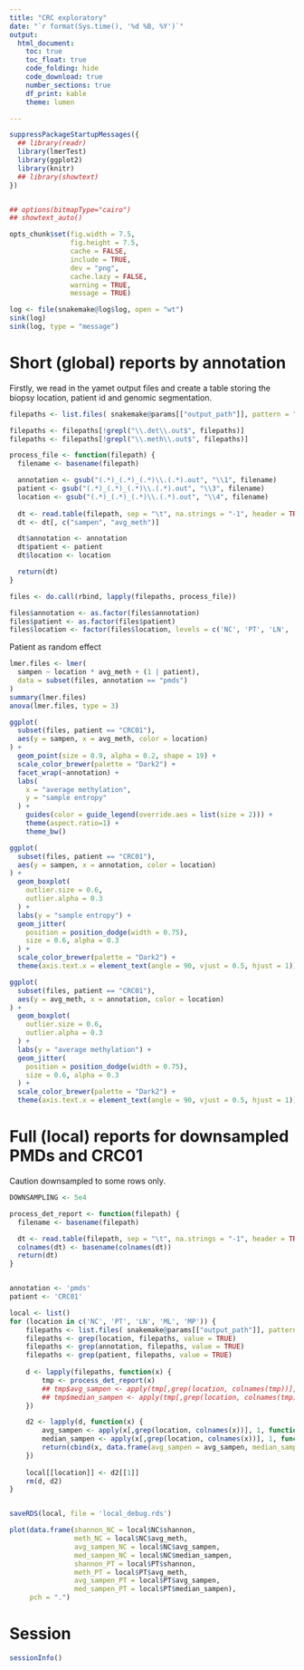 ```yaml
---
title: "CRC exploratory"
date: "`r format(Sys.time(), '%d %B, %Y')`"
output:
  html_document:
    toc: true
    toc_float: true
    code_folding: hide
    code_download: true
    number_sections: true
    df_print: kable
    theme: lumen

---
```



```r
suppressPackageStartupMessages({
  ## library(readr)
  library(lmerTest)
  library(ggplot2)
  library(knitr)
  ## library(showtext)
})


## options(bitmapType="cairo")
## showtext_auto()
```

```r
opts_chunk$set(fig.width = 7.5,
               fig.height = 7.5,
               cache = FALSE,
               include = TRUE,
               dev = "png",
               cache.lazy = FALSE,
               warning = TRUE,
               message = TRUE)
```

```R
log <- file(snakemake@log$log, open = "wt")
sink(log)
sink(log, type = "message")
```

# Short (global) reports by annotation

Firstly, we read in the yamet output files and create a table storing the biopsy location, patient id and genomic segmentation.

```r
filepaths <- list.files( snakemake@params[["output_path"]], pattern = "\\.out$", full.names = TRUE)

filepaths <- filepaths[!grepl("\\.det\\.out$", filepaths)]
filepaths <- filepaths[!grepl("\\.meth\\.out$", filepaths)]

process_file <- function(filepath) {
  filename <- basename(filepath)

  annotation <- gsub("(.*)_(.*)_(.*)\\.(.*).out", "\\1", filename)
  patient <- gsub("(.*)_(.*)_(.*)\\.(.*).out", "\\3", filename)
  location <- gsub("(.*)_(.*)_(.*)\\.(.*).out", "\\4", filename)
   
  dt <- read.table(filepath, sep = "\t", na.strings = "-1", header = TRUE)
  dt <- dt[, c("sampen", "avg_meth")]

  dt$annotation <- annotation
  dt$patient <- patient
  dt$location <- location

  return(dt)
}

files <- do.call(rbind, lapply(filepaths, process_file))

files$annotation <- as.factor(files$annotation)
files$patient <- as.factor(files$patient)
files$location <- factor(files$location, levels = c('NC', 'PT', 'LN', 'ML', 'MP'))

```

Patient as random effect

```r
lmer.files <- lmer(
  sampen ~ location * avg_meth + (1 | patient),
  data = subset(files, annotation == "pmds")
)
summary(lmer.files)
anova(lmer.files, type = 3)
```


```r
ggplot(
  subset(files, patient == "CRC01"),
  aes(y = sampen, x = avg_meth, color = location)
) +
  geom_point(size = 0.9, alpha = 0.2, shape = 19) +
  scale_color_brewer(palette = "Dark2") +
  facet_wrap(~annotation) +
  labs(
    x = "average methylation",
    y = "sample entropy"
  ) +
    guides(color = guide_legend(override.aes = list(size = 2))) +
    theme(aspect.ratio=1) +
    theme_bw()

ggplot(
  subset(files, patient == "CRC01"),
  aes(y = sampen, x = annotation, color = location)
) +
  geom_boxplot(
    outlier.size = 0.6,
    outlier.alpha = 0.3
  ) +
  labs(y = "sample entropy") +
  geom_jitter(
    position = position_dodge(width = 0.75),
    size = 0.6, alpha = 0.3
  ) +
  scale_color_brewer(palette = "Dark2") +
  theme(axis.text.x = element_text(angle = 90, vjust = 0.5, hjust = 1))

ggplot(
  subset(files, patient == "CRC01"),
  aes(y = avg_meth, x = annotation, color = location)
) +
  geom_boxplot(
    outlier.size = 0.6,
    outlier.alpha = 0.3
  ) +
  labs(y = "average methylation") +
  geom_jitter(
    position = position_dodge(width = 0.75),
    size = 0.6, alpha = 0.3
  ) +
  scale_color_brewer(palette = "Dark2") +
  theme(axis.text.x = element_text(angle = 90, vjust = 0.5, hjust = 1))
```

# Full (local) reports for **downsampled** PMDs and CRC01

Caution downsampled to some rows only.

```r

DOWNSAMPLING <- 5e4

process_det_report <- function(filepath) {
  filename <- basename(filepath)

  dt <- read.table(filepath, sep = "\t", na.strings = "-1", header = TRUE, nrows = DOWNSAMPLING)
  colnames(dt) <- basename(colnames(dt))
  return(dt)
}


annotation <- 'pmds'
patient <- 'CRC01'

local <- list()
for (location in c('NC', 'PT', 'LN', 'ML', 'MP')) {
    filepaths <- list.files( snakemake@params[["output_path"]], pattern = "\\.det\\.out$", full.names = TRUE)
    filepaths <- grep(location, filepaths, value = TRUE)
    filepaths <- grep(annotation, filepaths, value = TRUE)
    filepaths <- grep(patient, filepaths, value = TRUE)
    
    d <- lapply(filepaths, function(x) {
        tmp <- process_det_report(x)
        ## tmp$avg_sampen <- apply(tmp[,grep(location, colnames(tmp))], 1, function(y) mean(y, na.rm = TRUE))
        ## tmp$median_sampen <- apply(tmp[,grep(location, colnames(tmp))], 1, function(y) median(y, na.rm = TRUE))
    })

    d2 <- lapply(d, function(x) {
        avg_sampen <- apply(x[,grep(location, colnames(x))], 1, function(y) mean(y, na.rm = TRUE))
        median_sampen <- apply(x[,grep(location, colnames(x))], 1, function(y) median(y, na.rm = TRUE))
        return(cbind(x, data.frame(avg_sampen = avg_sampen, median_sampen = median_sampen)))
    })
    
    local[[location]] <- d2[[1]]
    rm(d, d2)
}



```

```r

saveRDS(local, file = 'local_debug.rds')

plot(data.frame(shannon_NC = local$NC$shannon,
                meth_NC = local$NC$avg_meth,
                avg_sampen_NC = local$NC$avg_sampen,
                med_sampen_NC = local$NC$median_sampen,
                shannon_PT = local$PT$shannon,
                meth_PT = local$PT$avg_meth,
                avg_sampen_PT = local$PT$avg_sampen,
                med_sampen_PT = local$PT$median_sampen),
     pch = ".")

```

# Session

```r
sessionInfo()
```
